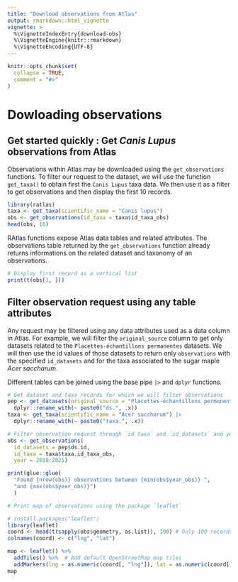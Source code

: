 ```yaml
---
title: "Download observations from Atlas"
output: rmarkdown::html_vignette
vignette: >
  %\VignetteIndexEntry{download-obs}
  %\VignetteEngine{knitr::rmarkdown}
  %\VignetteEncoding{UTF-8}
---
```


```r
knitr::opts_chunk$set(
  collapse = TRUE,
  comment = "#>"
)
```
# Dowloading observations

## Get started quickly : Get *Canis Lupus* observations from Atlas

Observations within Atlas may be downloaded using the `get_observations`
functions. To filter our request to the dataset, we will use the function
`get_taxa()` to obtain first the `Canis Lupus` taxa data. We then use it 
as a filter to get observations and then display the first 10 records.

```r
library(ratlas)
taxa <- get_taxa(scientific_name = "Canis lupus")
obs <- get_observations(id_taxa = taxa$id_taxa_obs)
head(obs, 10)
```

RAtlas functions expose Atlas data tables and related attributes.
The observations table returned by the `get_observations` function 
already returns informations on the related dataset and taxonomy of 
an observations.

```r
# Display first record as a vertical list
print(t(obs[1, ]))
```

## Filter observation request using any table attributes

Any request may be filtered using any data attributes used as a data column in
Atlas. For example, we will filter the `original_source` column to get only
datasets related to the `Placettes-échantillons permanentes` datasets.
We will then use the id values of those
datasets to return only `observations` with the specified `id_datasets` and
for the taxa associated to the sugar maple *Acer saccharum*.

Different tables can be joined using the base pipe `|>` and `dplyr` functions.

```r
# Get dataset and taxa records for which we will filter observations
pep <- get_datasets(original_source = "Placettes-échantillons permanentes") |>
  dplyr::rename_with(~ paste0("ds.", .x))
taxa <- get_taxa(scientific_name = "Acer saccharum") |>
  dplyr::rename_with(~ paste0("taxa.", .x))

# Filter observation request through `id_taxa` and `id_datasets` and year values
obs <- get_observations(
  id_datasets = pep$ds.id,
  id_taxa = taxa$taxa.id_taxa_obs,
  year = 2018:2021)

print(glue::glue(
  "Found {nrow(obs)} observations between {min(obs$year_obs)} ",
  "and {max(obs$year_obs)}")
  )

# Print map of observations using the package `leaflet`

# install.packages("leaflet")
library(leaflet)
coord <- head(t(sapply(obs$geometry, as.list)), 100) # Only 100 records shown
colnames(coord) <- c("lng", "lat")

map <- leaflet() %>%
  addTiles() %>%  # Add default OpenStreetMap map tiles
  addMarkers(lng = as.numeric(coord[, "lng"]), lat = as.numeric(coord[, "lat"]))
map
```

